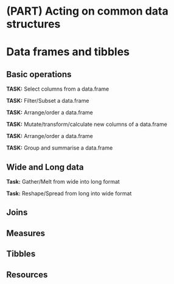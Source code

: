 # (PART) Acting on common data structures {-} 

# Data frames and tibbles

## Basic operations

**TASK:** Select columns from a data.frame

**TASK:** Filter/Subset a data.frame

**TASK:** Arrange/order a data.frame

**TASK:** Mutate/transform/calculate new columns of a data.frame

**TASK:** Arrange/order a data.frame

**TASK:** Group and summarise a data.frame

## Wide and Long data

**Task:** Gather/Melt from wide into long format

**Task:** Reshape/Spread from long into wide format

## Joins

## Measures

## Tibbles

## Resources